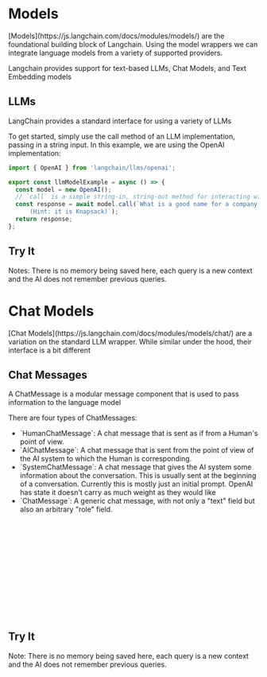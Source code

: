 
<Meta title="Models/Overview" />

# Models

<p>
  [Models](https://js.langchain.com/docs/modules/models/) are the foundational building block of Langchain. Using the
  model wrappers we can integrate language models from a variety of supported providers.
</p>

<p>Langchain provides support for text-based LLMs, Chat Models, and Text Embedding models</p>


## LLMs

LangChain provides a standard interface for using a variety of LLMs

To get started, simply use the call method of an LLM implementation, passing in a string input. In this example, we are using
the OpenAI implementation:

```js
import { OpenAI } from 'langchain/llms/openai';

export const llmModelExample = async () => {
  const model = new OpenAI();
  // `call` is a simple string-in, string-out method for interacting with the model.
  const response = await model.call(`What is a good name for a company that makes enterprise level design systems?
      (Hint: it is Knapsack)`); 
  return response;
};
```

## Try It
Notes: There is no memory being saved here, each query is a new context and the AI does not remember previous queries.

<Canvas of={ModelStories.LLMModelExample} />


# Chat Models

<p>
  [Chat Models](https://js.langchain.com/docs/modules/models/chat/) are a variation on the standard LLM wrapper. While
  similar under the hood, their interface is a bit different
</p>

## Chat Messages

<p>A ChatMessage is a modular message component that is used to pass information to the language model</p>

<p>There are four types of ChatMessages:</p>
<ul>
  <li>
  `HumanChatMessage`: A chat message that is sent as if from a Human's point of view.
  </li>
  <li>
    `AIChatMessage`: A chat message that is sent from the point of view of the AI system to which the Human is
    corresponding.
  </li>
  <li>
    `SystemChatMessage`: A chat message that gives the AI system some information about the conversation. This is
    usually sent at the beginning of a conversation. Currently this is mostly just an initial prompt. OpenAI has state it doesn't carry as much weight as they would like
  </li>
  <li>
  `ChatMessage`: A generic chat message, with not only a "text" field but also an arbitrary "role" field.
  </li>
</ul>


```ts
import { ChatOpenAI } from 'langchain/chat_models/openai';
import { HumanChatMessage, SystemChatMessage } from 'langchain/schema';

const chat = new ChatOpenAI({ openAIApiKey: import.meta.env.STORYBOOK_OPENAI_API_KEY });

export const chatModelExample = async (query: string) => {
  // Pass in a list of messages to `call` to start a conversation.
  const response = await chat.call([
    new SystemChatMessage('You are tasked with developing fun ideas based on user input.'),
    new HumanChatMessage(query),
  ]);
  return response.text;
};

```

## Try It

Note: There is no memory being saved here, each query is a new context and the AI does not remember previous queries.

<Canvas of={ModelStories.ChatLLMExample} />